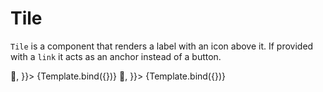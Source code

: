 

<Meta title="Components/Tile" component={Tile} />

# Tile

`Tile` is a component that renders a label with an icon above it. If provided with a `link` it acts as an anchor instead of a button.



<Canvas>
<Story 
  name="Main Story"
  args={{
    label: 'Tile',
    tileIcon: <span style={{ padding: '8px 0', fontSize: '2em' }}>🤨</span>,
}}>
  {Template.bind({})}
</Story>
</Canvas>

<Canvas>
<Story 
  name="Accented"
  args={{
    label: 'Tile',
    styleType: 'accented',
    tileIcon: <span style={{ padding: '8px 0', fontSize: '2em' }}>🤨</span>,
}}>
  {Template.bind({})}
</Story>
</Canvas>

<ArgsTable of={Tile} />